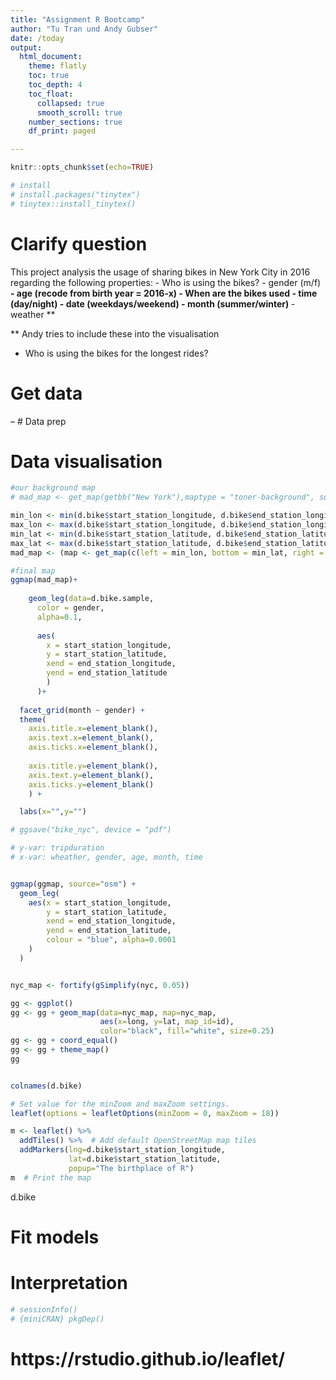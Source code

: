 ```yaml
---
title: "Assignment R Bootcamp"
author: "Tu Tran und Andy Gubser"
date: /today
output: 
  html_document:
    theme: flatly
    toc: true
    toc_depth: 4
    toc_float: 
      collapsed: true
      smooth_scroll: true
    number_sections: true
    df_print: paged

---
```


```r
knitr::opts_chunk$set(echo=TRUE)

# install
# install.packages("tinytex")
# tinytex::install_tinytex()


```


# Clarify question

This project analysis the usage of sharing bikes in New York City in 2016 regarding the following properties: 
- Who is using the bikes?
  - gender (m/f) **
  - age (recode from birth year =  2016-x) 
- When are the bikes used
  - time (day/night)
  - date (weekdays/weekend)
  - month (summer/winter) **
  - weather **
  
** Andy tries to include these into the visualisation

- Who is using the bikes for the longest rides?

# Get data
-- # Data prep

# Data visualisation

```r
#our background map
# mad_map <- get_map(getbb("New York"),maptype = "toner-background", source="stamen")

min_lon <- min(d.bike$start_station_longitude, d.bike$end_station_longitude)
max_lon <- max(d.bike$start_station_longitude, d.bike$end_station_longitude)
min_lat <- min(d.bike$start_station_latitude, d.bike$end_station_latitude)
max_lat <- max(d.bike$start_station_latitude, d.bike$end_station_latitude)
mad_map <- (map <- get_map(c(left = min_lon, bottom = min_lat, right = max_lon, top = max_lat)))

#final map
ggmap(mad_map)+ 
  
    geom_leg(data=d.bike.sample,
      color = gender, 
      alpha=0.1,
      
      aes(
        x = start_station_longitude, 
        y = start_station_latitude, 
        xend = end_station_longitude, 
        yend = end_station_latitude
        )
      )+
  
  facet_grid(month ~ gender) +
  theme(
    axis.title.x=element_blank(),
    axis.text.x=element_blank(),
    axis.ticks.x=element_blank(),
        
    axis.title.y=element_blank(),
    axis.text.y=element_blank(),
    axis.ticks.y=element_blank()
    ) + 

  labs(x="",y="")

# ggsave("bike_nyc", device = "pdf")

# y-var: tripduration
# x-var: wheather, gender, age, month, time



```














```r

ggmap(ggmap, source="osm") + 
  geom_leg(
    aes(x = start_station_longitude, 
        y = start_station_latitude, 
        xend = end_station_longitude, 
        yend = end_station_latitude,
        colour = "blue", alpha=0.0001
    )
  )


nyc_map <- fortify(gSimplify(nyc, 0.05))

gg <- ggplot()
gg <- gg + geom_map(data=nyc_map, map=nyc_map,
                    aes(x=long, y=lat, map_id=id),
                    color="black", fill="white", size=0.25)
gg <- gg + coord_equal() 
gg <- gg + theme_map()
gg



```


```r
colnames(d.bike)


```

















```r
# Set value for the minZoom and maxZoom settings.
leaflet(options = leafletOptions(minZoom = 0, maxZoom = 18))

m <- leaflet() %>%
  addTiles() %>%  # Add default OpenStreetMap map tiles
  addMarkers(lng=d.bike$start_station_longitude, 
             lat=d.bike$start_station_latitude, 
             popup="The birthplace of R")
m  # Print the map

```

d.bike



# Fit models




# Interpretation





```r
# sessionInfo()
# {miniCRAN} pkgDep()

```


# https://rstudio.github.io/leaflet/